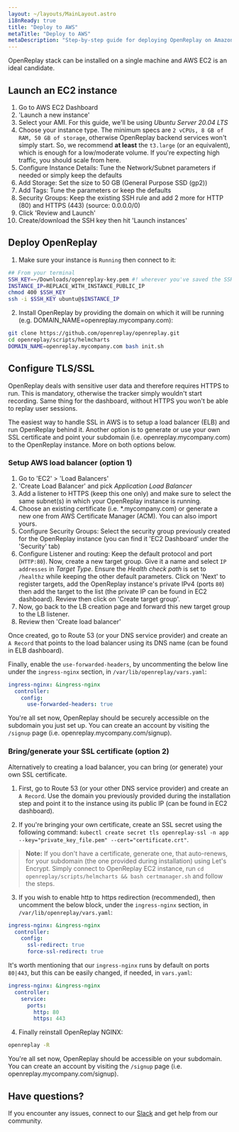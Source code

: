 ```yaml
---
layout: ~/layouts/MainLayout.astro
i18nReady: true
title: "Deploy to AWS"
metaTitle: "Deploy to AWS"
metaDescription: "Step-by-step guide for deploying OpenReplay on Amazon AWS."
---
```


<YoutubeVideo title="Watch how to deploy OpenReplay in your AWS infrastructure"
  description="If you don't like reading, you can follow this video tutorial showing you how to deploy OpenReplay in AWS"
  videoURL="https://www.youtube.com/watch?v=0-02jJyL4_A"
  />


OpenReplay stack can be installed on a single machine and AWS EC2 is an ideal candidate. 


## Launch an EC2 instance

1. Go to AWS EC2 Dashboard
2. 'Launch a new instance'
3. Select your AMI. For this guide, we'll be using *Ubuntu Server 20.04 LTS*
4. Choose your instance type. The minimum specs are `2 vCPUs, 8 GB of RAM, 50 GB of storage`, otherwise OpenReplay backend services won't simply start. So, we recommend **at least** the `t3.large` (or an equivalent), which is enough for a low/moderate volume. If you're expecting high traffic, you should scale from here.
5. Configure Instance Details: Tune the Network/Subnet parameters if needed or simply keep the defaults
6. Add Storage: Set the size to 50 GB (General Purpose SSD (gp2))
7. Add Tags: Tune the parameters or keep the defaults
8. Security Groups: Keep the existing SSH rule and add 2 more for HTTP (80) and HTTPS (443) (source: 0.0.0.0/0)
9. Click 'Review and Launch'
10. Create/download the SSH key then hit 'Launch instances'

## Deploy OpenReplay

1. Make sure your instance is `Running` then connect to it:

```bash
## From your terminal
SSH_KEY=~/Downloads/openreplay-key.pem #! wherever you've saved the SSH key
INSTANCE_IP=REPLACE_WITH_INSTANCE_PUBLIC_IP
chmod 400 $SSH_KEY
ssh -i $SSH_KEY ubuntu@$INSTANCE_IP
```

2. Install OpenReplay by providing the domain on which it will be running (e.g. DOMAIN_NAME=openreplay.mycompany.com):

```bash
git clone https://github.com/openreplay/openreplay.git
cd openreplay/scripts/helmcharts
DOMAIN_NAME=openreplay.mycompany.com bash init.sh
```

## Configure TLS/SSL

OpenReplay deals with sensitive user data and therefore requires HTTPS to run. This is mandatory, otherwise the tracker simply wouldn't start recording. Same thing for the dashboard, without HTTPS you won't be able to replay user sessions.

The easiest way to handle SSL in AWS is to setup a load balancer (ELB) and run OpenReplay behind it. Another option is to generate or use your own SSL certificate and point your subdomain (i.e. openreplay.mycompany.com) to the OpenReplay instance. More on both options below.

### Setup AWS load balancer (option 1)

1. Go to 'EC2' > 'Load Balancers'
2. 'Create Load Balancer' and pick *Application Load Balancer*
3. Add a listener to HTTPS (keep this one only) and make sure to select the same subnet(s) in which your OpenReplay instance is running.
4. Choose an existing certificate (i.e. *.mycompany.com) or generate a new one from AWS Certificate Manager (ACM). You can also import yours.
5. Configure Security Groups: Select the security group previously created for the OpenReplay instance (you can find it 'EC2 Dashboard' under the 'Security' tab)
6. Configure Listener and routing: Keep the default protocol and port (`HTTP:80`). Now, create a new target group. Give it a name and select `IP addresses` in *Target Type*. Ensure the *Health check path* is set to `/healthz` while keeping the other default parameters. Click on 'Next' to register targets, add the OpenReplay instance's private IPv4 (ports `80`) then add the target to the list (the private IP can be found in EC2 dashboard). Review then click on 'Create target group'.
7. Now, go back to the LB creation page and forward this new target group to the LB listener.
8. Review then 'Create load balancer'

Once created, go to Route 53 (or your DNS service provider) and create an `A Record` that points to the load balancer using its DNS name (can be found in ELB dashboard).

Finally, enable the `use-forwarded-headers`, by uncommenting the below line under the `ingress-nginx` section, in `/var/lib/openreplay/vars.yaml`:
   
```yaml
ingress-nginx: &ingress-nginx
  controller:
    config:
      use-forwarded-headers: true
```

You're all set now, OpenReplay should be securely accessible on the subdomain you just set up. You can create an account by visiting the `/signup` page (i.e. openreplay.mycompany.com/signup).

### Bring/generate your SSL certificate (option 2)

Alternatively to creating a load balancer, you can bring (or generate) your own SSL certificate.

1. First, go to Route 53 (or your other DNS service provider) and create an `A Record`. Use the domain you previously provided during the installation step and point it to the instance using its public IP (can be found in EC2 dashboard).

2. If you're bringing your own certificate, create an SSL secret using the following command: `kubectl create secret tls openreplay-ssl -n app --key="private_key_file.pem" --cert="certificate.crt"`.

> **Note:** If you don't have a certificate, generate one, that auto-renews, for your subdomain (the one provided during installation) using Let's Encrypt. Simply connect to OpenReplay EC2 instance, run `cd openreplay/scripts/helmcharts && bash certmanager.sh` and follow the steps.

3. If you wish to enable http to https redirection (recommended), then uncomment the below block, under the `ingress-nginx` section, in `/var/lib/openreplay/vars.yaml`:
  
```yaml
ingress-nginx: &ingress-nginx
  controller:
    config:
      ssl-redirect: true
      force-ssl-redirect: true
```

It's worth mentioning that our `ingress-nginx` runs by default on ports `80|443`, but this can be easily changed, if needed, in `vars.yaml`:

```yaml
ingress-nginx: &ingress-nginx
  controller:
    service:
      ports:
        http: 80
        https: 443
```

4. Finally reinstall OpenReplay NGINX:

```bash
openreplay -R
```

You're all set now, OpenReplay should be accessible on your subdomain. You can create an account by visiting the `/signup` page (i.e. openreplay.mycompany.com/signup).

## Have questions?

If you encounter any issues, connect to our [Slack](https://slack.openreplay.com) and get help from our community.
